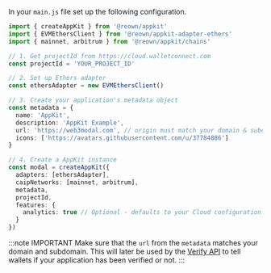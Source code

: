 
In your `main.js` file set up the following configuration.

```ts
import { createAppKit } from '@reown/appkit'
import { EVMEthersClient } from '@reown/appkit-adapter-ethers'
import { mainnet, arbitrum } from '@reown/appkit/chains'

// 1. Get projectId from https://cloud.walletconnect.com
const projectId = 'YOUR_PROJECT_ID'

// 2. Set up Ethers adapter
const ethersAdapter = new EVMEthersClient()

// 3. Create your application's metadata object
const metadata = {
  name: 'AppKit',
  description: 'AppKit Example',
  url: 'https://web3modal.com', // origin must match your domain & subdomain
  icons: ['https://avatars.githubusercontent.com/u/37784886']
}

// 4. Create a AppKit instance
const modal = createAppKit({
  adapters: [ethersAdapter],
  caipNetworks: [mainnet, arbitrum],
  metadata,
  projectId,
  features: {
    analytics: true // Optional - defaults to your Cloud configuration
  }
})
```

:::note IMPORTANT
Make sure that the `url` from the `metadata` matches your domain and subdomain. This will later be used by the [Verify API](../../../../cloud/verify.mdx) to tell wallets if your application has been verified or not.
:::
